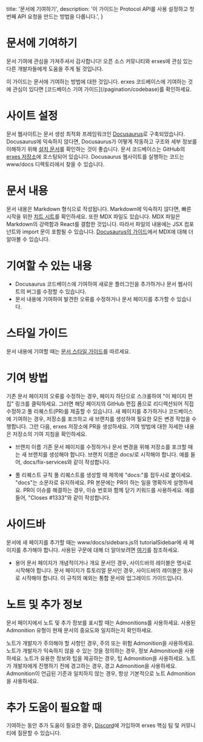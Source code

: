 
<HeroPattern />

  title: '문서에 기여하기',
  description:
    '이 가이드는 Protocol API를 사용 설정하고 첫 번째 API 요청을 만드는 방법을 다룹니다.',
}

# 문서에 기여하기

문서 기여에 관심을 가져주셔서 감사합니다! 오픈 소스 커뮤니티와 erxes에 관심 있는 다른 개발자들에게 도움을 주게 될 것입니다.

<Note>
    이 가이드는 문서에 기여하는 방법에 대한 것입니다. 
    erxes 코드베이스에 기여하는 것에 관심이 있다면 [코드베이스 기여 가이드](/pagination/codebase)를 확인하세요.
</Note>

# 사이트 설정

문서 웹사이트는 문서 생성 최적화 프레임워크인 [Docusaurus](https://docusaurus.io/)로 구축되었습니다. Docusaurus에 익숙하지 않다면, Docusaurus가 어떻게 작동하고 구조와 세부 정보를 이해하기 위해 [설치 문서](https://docusaurus.io/docs/installation)를 확인하는 것이 좋습니다. 문서 코드베이스는 GitHub의 [erxes 저장소](https://github.com/erxes/erxes)에 호스팅되어 있습니다. Docusaurus 웹사이트를 실행하는 코드는 www/docs 디렉토리에서 찾을 수 있습니다.

# 문서 내용

문서 내용은 Markdown 형식으로 작성됩니다. Markdown에 익숙하지 않다면, 빠른 시작을 위한 [치트 시트](https://www.markdownguide.org/cheat-sheet/)를 확인하세요. 또한 MDX 파일도 있습니다. MDX 파일은 Markdown의 강력함과 React를 결합한 것입니다. 따라서 파일의 내용에는 JSX 컴포넌트와 import 문이 포함될 수 있습니다. [Docusaurus의 가이드](https://docusaurus.io/docs/markdown-features/react)에서 MDX에 대해 더 알아볼 수 있습니다.

# 기여할 수 있는 내용

- Docusaurus 코드베이스에 기여하여 새로운 플러그인을 추가하거나 문서 웹사이트의 버그를 수정할 수 있습니다.
- 문서 내용에 기여하여 발견한 오류를 수정하거나 문서 페이지를 추가할 수 있습니다.

# 스타일 가이드

문서 내용에 기여할 때는 [문서 스타일 가이드](/pagination/docstyle)를 따르세요.

# 기여 방법

기존 문서 페이지의 오류를 수정하는 경우, 페이지 하단으로 스크롤하여 "이 페이지 편집" 링크를 클릭하세요. 그러면 해당 페이지의 GitHub 편집 폼으로 리디렉션되어 직접 수정하고 풀 리퀘스트(PR)를 제출할 수 있습니다. 새 페이지를 추가하거나 코드베이스에 기여하는 경우, 저장소를 포크하고 새 브랜치를 생성하여 필요한 모든 변경 작업을 수행합니다. 그런 다음, erxes 저장소에 PR을 생성하세요. 기여 방법에 대한 자세한 내용은 저장소의 기여 지침을 확인하세요.

- 브랜치 이름 기존 문서 페이지를 수정하거나 문서 변경을 위해 저장소를 포크할 때는 새 브랜치를 생성해야 합니다. 브랜치 이름은 docs/로 시작해야 합니다. 예를 들어, docs/fix-services와 같이 작성합니다.

- 풀 리퀘스트 규칙 풀 리퀘스트를 생성할 때 제목에 "docs:"를 접두사로 붙이세요. "docs"는 소문자로 유지하세요. PR 본문에는 PR이 하는 일을 명확하게 설명하세요. PR이 이슈를 해결하는 경우, 이슈 번호와 함께 닫기 키워드를 사용하세요. 예를 들어, "Closes #1333"와 같이 작성합니다.

# 사이드바

문서에 새 페이지를 추가할 때는 www/docs/sidebars.js의 tutorialSidebar에 새 페이지를 추가해야 합니다. 사용된 구문에 대해 더 알아보려면 [여기](https://docusaurus.io/docs/sidebar/items)를 참조하세요.

- 용어 문서 페이지가 개념적이거나 개요 문서인 경우, 사이드바의 레이블은 명사로 시작해야 합니다. 문서 페이지가 튜토리얼 문서인 경우, 사이드바의 레이블은 동사로 시작해야 합니다. 이 규칙의 예외는 통합 문서와 업그레이드 가이드입니다.

# 노트 및 추가 정보

문서 페이지에서 노트 및 추가 정보를 표시할 때는 Admonitions를 사용하세요. 사용된 Admonition 유형이 현재 문서의 중요도와 일치하는지 확인하세요.

<Caution>
노트가 개발자가 주의해야 할 사항인 경우, 주의 또는 위험 Admonition을 사용하세요.
</Caution>

<Info>
노트가 개발자가 익숙하지 않을 수 있는 것을 정의하는 경우, 정보 Admonition을 사용하세요.
</Info>

<Note>
노트가 유용한 정보와 팁을 제공하는 경우, 팁 Admonition을 사용하세요.
</Note>

<Danger>
노트가 개발자에게 진행하기 전에 경고하는 경우, 경고 Admonition을 사용하세요.
</Danger>

<Tip>
Admonition이 언급된 기준과 일치하지 않는 경우, 항상 기본적으로 노트 Admonition을 사용하세요.
</Tip>

# 추가 도움이 필요할 때

기여하는 동안 추가 도움이 필요한 경우, [Discord](https://discord.com/invite/aaGzy3gQK5)에 가입하여 erxes 핵심 팀 및 커뮤니티에 질문할 수 있습니다.

